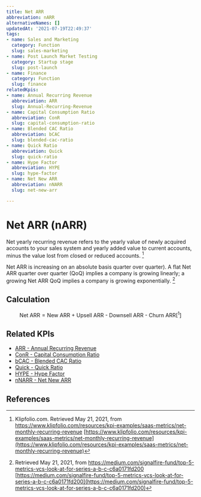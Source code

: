 ```yaml
---
title: Net ARR
abbreviation: nARR
alternativeNames: []
updatedAt: '2021-07-19T22:49:37'
tags:
- name: Sales and Marketing
  category: Function
  slug: sales-marketing
- name: Post Launch Market Testing
  category: Startup stage
  slug: post-launch
- name: Finance
  category: Function
  slug: finance
relatedKpis:
- name: Annual Recurring Revenue
  abbreviation: ARR
  slug: Annual-Recurring-Revenue
- name: Capital Consumption Ratio
  abbreviation: ConR
  slug: capital-consumption-ratio
- name: Blended CAC Ratio
  abbreviation: bCAC
  slug: blended-cac-ratio
- name: Quick Ratio
  abbreviation: Quick
  slug: quick-ratio
- name: Hype Factor
  abbreviation: HYPE
  slug: hype-factor
- name: Net New ARR
  abbreviation: nNARR
  slug: net-new-arr

---
```


# Net ARR (nARR)

Net yearly recurring revenue refers to the yearly value of newly acquired accounts to your sales system and yearly added value to current accounts, minus the value lost from closed or reduced accounts. [^1]

Net ARR is increasing on an absolute basis quarter over quarter). A flat Net ARR quarter over quarter (QoQ) implies a company is growing linearly; a growing Net ARR QoQ implies a company is growing exponentially.  [^2]

## Calculation

$$
\textrm{Net ARR} = \textrm{New ARR + Upsell ARR - Downsell ARR - Churn ARR} [^1]
$$



## Related KPIs

- [ARR - Annual Recurring Revenue](/en/kpis/Annual-Recurring-Revenue)
- [ConR - Capital Consumption Ratio](/en/kpis/capital-consumption-ratio)
- [bCAC - Blended CAC Ratio](/en/kpis/blended-cac-ratio)
- [Quick - Quick Ratio](/en/kpis/quick-ratio)
- [HYPE - Hype Factor](/en/kpis/hype-factor)
- [nNARR - Net New ARR](/en/kpis/net-new-arr)

## References

[^1]:  Klipfolio.com. Retrieved May 21, 2021, from https://www.klipfolio.com/resources/kpi-examples/saas-metrics/net-monthly-recurring-revenue [https://www.klipfolio.com/resources/kpi-examples/saas-metrics/net-monthly-recurring-revenue](https://www.klipfolio.com/resources/kpi-examples/saas-metrics/net-monthly-recurring-revenue)
[^2]:   Retrieved May 21, 2021, from https://medium.com/signalfire-fund/top-5-metrics-vcs-look-at-for-series-a-b-c-c6a0171fd200 [https://medium.com/signalfire-fund/top-5-metrics-vcs-look-at-for-series-a-b-c-c6a0171fd200](https://medium.com/signalfire-fund/top-5-metrics-vcs-look-at-for-series-a-b-c-c6a0171fd200)
[^3]:   Retrieved May 21, 2021, from https://medium.com/signalfire-fund/top-5-metrics-vcs-look-at-for-series-a-b-c-c6a0171fd200 [https://medium.com/signalfire-fund/top-5-metrics-vcs-look-at-for-series-a-b-c-c6a0171fd200](https://medium.com/signalfire-fund/top-5-metrics-vcs-look-at-for-series-a-b-c-c6a0171fd200)
